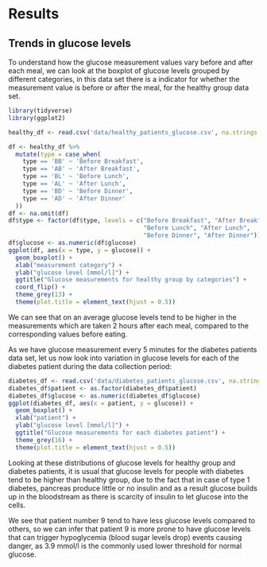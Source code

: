 # Results

## Trends in glucose levels

To understand how the glucose measurement values vary before and after each meal, we can look at the boxplot of glucose levels grouped by different categories, in this data set there is a indicator for whether the measurement value is before or after the meal, for the healthy group data set.

```r
library(tidyverse)
library(ggplot2)

healthy_df <- read.csv('data/healthy_patients_glucose.csv', na.strings = "")

df <- healthy_df %>%
  mutate(type = case_when(
    type == 'BB' ~ 'Before Breakfast',
    type == 'AB' ~ 'After Breakfast',
    type == 'BL' ~ 'Before Lunch',
    type == 'AL' ~ 'After Lunch',
    type == 'BD' ~ 'Before Dinner',
    type == 'AD' ~ 'After Dinner'
  ))
df <- na.omit(df)
df$type <- factor(df$type, levels = c("Before Breakfast", "After Breakfast",
                                      "Before Lunch", "After Lunch",
                                      "Before Dinner", "After Dinner"))
df$glucose <- as.numeric(df$glucose)
ggplot(df, aes(x = type, y = glucose)) +
  geom_boxplot() +
  xlab("measurement category") +
  ylab("glucose level [mmol/l]") +
  ggtitle("Glucose measurements for healthy group by categories") +
  coord_flip() +
  theme_grey(13) +
  theme(plot.title = element_text(hjust = 0.5))
```

We can see that on an average glucose levels tend to be higher in the measurements which are taken 2 hours after each meal, compared to the corresponding values before eating.

As we have glucose measurement every 5 minutes for the diabetes patients data set, let us now look into variation in glucose levels for each of the diabetes patient during the data collection period:

```r
diabetes_df <- read.csv('data/diabetes_patients_glucose.csv', na.strings = "")
diabetes_df$patient <- as.factor(diabetes_df$patient)
diabetes_df$glucose <- as.numeric(diabetes_df$glucose)
ggplot(diabetes_df, aes(x = patient, y = glucose)) +
  geom_boxplot() +
  xlab("patient") +
  ylab("glucose level [mmol/l]") +
  ggtitle("Glucose measurements for each diabetes patient") +
  theme_grey(16) +
  theme(plot.title = element_text(hjust = 0.5))
```

Looking at these distributions of glucose levels for healthy group and diabetes patients, it is usual that glucose levels for people with diabetes tend to be higher than healthy group, due to the fact that in case of type 1 diabetes, pancreas produce little or no insulin and as a result glucose builds up in the bloodstream as there is scarcity of insulin to let glucose into the cells. 

We see that patient number 9 tend to have less glucose levels compared to others, so we can infer that patient 9 is more prone to have glucose levels that can trigger hypoglycemia (blood sugar levels drop) events causing danger, as 3.9 mmol/l is the commonly used lower threshold for normal glucose.

